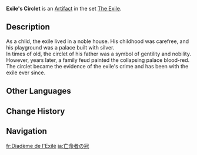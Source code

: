 {{Artifact Infobox
|image = Item Exile's Circlet.png
|set   = The Exile
|piece = Circlet of Logos
}}
{{Description|A prestigious circlet. However, the royal insignia has been scratched out, and it is no longer the symbol of distinguished status that it once was.}}
'''Exile's Circlet''' is an [[Artifact]] in the set [[The Exile]].

==Description==
As a child, the exile lived in a noble house. His childhood was carefree, and his playground was a palace built with silver.<br />In times of old, the circlet of his father was a symbol of gentility and nobility.<br />However, years later, a family feud painted the collapsing palace blood-red.<br />The circlet became the evidence of the exile's crime and has been with the exile ever since.

==Other Languages==
{{Other Languages
|en      = Exile's Circlet
|zhs     = 流放者头冠
|zhs_rm  = Liúfàng Zhě Tóuguān
|zht     = 流放者頭冠
|zht_rm  = Liúfàng Zhě Tóuguān
|zh_tl   = Exile's Crown
|ja      = 亡命者の冠
|ja_rm   = Boumeisha no Kanmuri
|ja_tl   = Exile's Crown
|ko      = 유배자의 머리장식
|ko_rm   = Yubaeja-ui Meorijangsik
|ko_tl   = Exile's Head Adornments
|es      = Diadema del Exiliado
|es_tl   = Diadem of the Exiled
|fr      = Diadème de l'Exilé
|fr_tl   = Diadem of the Exile
|ru      = Корона изгнанника
|ru_tl   = Exile's Crown
|th      = Exile's Circlet
|vi      = Vương Miện Kẻ Lưu Đày
|vi_tl   = 
|de      = Haarreif des Verbannten
|de_tl   = Circlet of the Exile
|id      = Exile's Circlet
|pt      = Grinalda do Exilado
|pt_tl   = 
|tr      = Sürgünün Tacı
|tr_tl   = 
|it      = Corona dell'esule
|it_tl   = Crown of the Exile
}}

==Change History==
{{Change History|1.0}}

==Navigation==
{{Artifact Set Navbox|The Exile}}

[[fr:Diadème de l'Exilé]]
[[ja:亡命者の冠]]